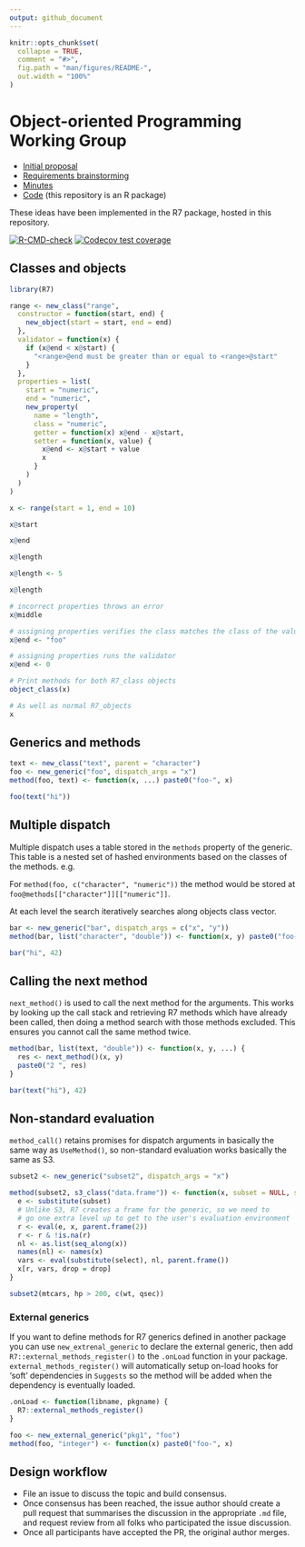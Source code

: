 ```yaml
---
output: github_document
---
```


<!-- README.md is generated from README.Rmd. Please edit that file -->

```r
knitr::opts_chunk$set(
  collapse = TRUE,
  comment = "#>",
  fig.path = "man/figures/README-",
  out.width = "100%"
)
```

# Object-oriented Programming Working Group

* [Initial proposal](proposal/proposal.org)
* [Requirements brainstorming](spec/requirements.md)
* [Minutes](minutes/)
* [Code](R/) (this repository is an R package)

These ideas have been implemented in the R7 package, hosted in this repository.

<!-- badges: start -->
[![R-CMD-check](https://github.com/RConsortium/OOP-WG/workflows/R-CMD-check/badge.svg)](https://github.com/RConsortium/OOP-WG/actions)
[![Codecov test coverage](https://codecov.io/gh/RConsortium/OOP-WG/branch/master/graph/badge.svg)](https://codecov.io/gh/RConsortium/OOP-WG?branch=master)
<!-- badges: end -->


## Classes and objects

```r
library(R7)

range <- new_class("range",
  constructor = function(start, end) {
    new_object(start = start, end = end)
  },
  validator = function(x) {
    if (x@end < x@start) {
      "<range>@end must be greater than or equal to <range>@start"
    }
  },
  properties = list(
    start = "numeric",
    end = "numeric",
    new_property(
      name = "length",
      class = "numeric",
      getter = function(x) x@end - x@start,
      setter = function(x, value) {
        x@end <- x@start + value
        x
      }
    )
  )
)

x <- range(start = 1, end = 10)

x@start

x@end

x@length

x@length <- 5

x@length

# incorrect properties throws an error
x@middle

# assigning properties verifies the class matches the class of the value
x@end <- "foo"

# assigning properties runs the validator
x@end <- 0

# Print methods for both R7_class objects
object_class(x)

# As well as normal R7_objects
x
```

## Generics and methods

```r
text <- new_class("text", parent = "character")
foo <- new_generic("foo", dispatch_args = "x")
method(foo, text) <- function(x, ...) paste0("foo-", x)

foo(text("hi"))
```

## Multiple dispatch

Multiple dispatch uses a table stored in the `methods` property of the generic.
This table is a nested set of hashed environments based on the classes of the methods. e.g.

For `method(foo, c("character", "numeric"))` the method would be stored at `foo@methods[["character"]][["numeric"]]`.

At each level the search iteratively searches along objects class vector.

```r
bar <- new_generic("bar", dispatch_args = c("x", "y"))
method(bar, list("character", "double")) <- function(x, y) paste0("foo-", x, ":", y)

bar("hi", 42)
```

## Calling the next method

`next_method()` is used to call the next method for the arguments.
This works by looking up the call stack and retrieving R7 methods which have already been called, then doing a method search with those methods excluded.
This ensures you cannot call the same method twice.

```r
method(bar, list(text, "double")) <- function(x, y, ...) {
  res <- next_method()(x, y)
  paste0("2 ", res)
}

bar(text("hi"), 42)
```

## Non-standard evaluation

`method_call()` retains promises for dispatch arguments in basically the same way as `UseMethod()`, so non-standard evaluation works basically the same as S3.

```r
subset2 <- new_generic("subset2", dispatch_args = "x")

method(subset2, s3_class("data.frame")) <- function(x, subset = NULL, select = NULL, drop = FALSE) {
  e <- substitute(subset)
  # Unlike S3, R7 creates a frame for the generic, so we need to
  # go one extra level up to get to the user's evaluation environment
  r <- eval(e, x, parent.frame(2))
  r <- r & !is.na(r)
  nl <- as.list(seq_along(x))
  names(nl) <- names(x)
  vars <- eval(substitute(select), nl, parent.frame())
  x[r, vars, drop = drop]
}

subset2(mtcars, hp > 200, c(wt, qsec))
```

### External generics

If you want to define methods for R7 generics defined in another package you can use `new_extrenal_generic` to declare the external generic, then add `R7::external_methods_register()` to the `.onLoad` function in your package.
`external_methods_register()` will automatically setup on-load hooks for 'soft' dependencies in `Suggests` so the method will be added when the dependency is eventually loaded.

```r
.onLoad <- function(libname, pkgname) {
  R7::external_methods_register()
}

foo <- new_external_generic("pkg1", "foo")
method(foo, "integer") <- function(x) paste0("foo-", x)
```

## Design workflow

* File an issue to discuss the topic and build consensus.
* Once consensus has been reached, the issue author should create a pull 
  request that summarises the discussion in the appropriate `.md` file,
  and request review from all folks who participated the issue discussion.
* Once all participants have accepted the PR, the original author merges.

